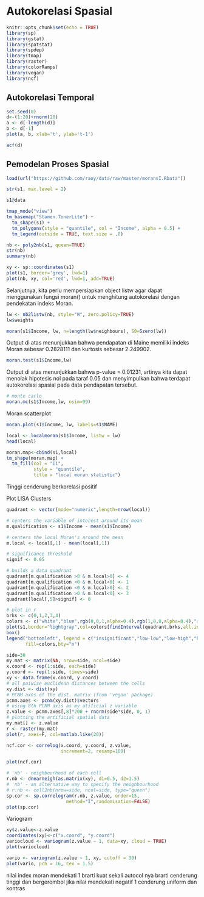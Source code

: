 # Autokorelasi Spasial

```r
knitr::opts_chunk$set(echo = TRUE)
library(sp)
library(gstat)
library(spatstat)
library(spdep)
library(tmap)
library(raster)
library(colorRamps) 
library(vegan)
library(ncf)
```

## Autokorelasi Temporal

```r
set.seed(0)
d<-(1:20)+rnorm(20)
a <- d[-length(d)]
b <- d[-1]
plot(a, b, xlab='t', ylab='t-1')
```

```r
acf(d)
```

## Pemodelan Proses Spasial

```r
load(url("https://github.com/raoy/data/raw/master/moransI.RData"))
```

```r
str(s1, max.level = 2)
```

```r
s1@data
```

```r
tmap_mode("view")
tm_basemap("Stamen.TonerLite") + 
  tm_shape(s1) +
  tm_polygons(style = "quantile", col = "Income", alpha = 0.5) +
  tm_legend(outside = TRUE, text.size = .8)
```

```r
nb <- poly2nb(s1, queen=TRUE)
str(nb)
summary(nb)
```


```r
xy <- sp::coordinates(s1)
plot(s1, border='grey', lwd=1)
plot(nb, xy, col='red', lwd=1, add=TRUE)
```

Selanjutnya, kita perlu mempersiapkan object listw agar dapat menggunakan fungsi moran() untuk menghitung autokorelasi dengan pendekatan indeks Moran.

```r
lw <- nb2listw(nb, style="W", zero.policy=TRUE)
lw$weights
```

```r
moran(s1$Income, lw, n=length(lw$neighbours), S0=Szero(lw))
```

Output di atas menunjukkan bahwa pendapatan di Maine memiliki indeks Moran sebesar 0.2828111 dan kurtosis sebesar 2.249902.

```r
moran.test(s1$Income,lw)
```

Output di atas menunjukkan bahwa p-value = 0.01231, artinya kita dapat menolak hipotesis nol pada taraf 0.05 dan menyimpulkan bahwa terdapat autokorelasi spasial pada data pendapatan tersebut.

```r
# monte carlo
moran.mc(s1$Income,lw, nsim=99)
```

Moran scatterplot

```r
moran.plot(s1$Income, lw, labels=s1$NAME)
```

```r
local <- localmoran(s1$Income, listw = lw)
head(local)
```


```r
moran.map<-cbind(s1,local)
tm_shape(moran.map) +
  tm_fill(col = "Ii",
          style = "quantile",
          title = "local moran statistic") 
```

Tinggi cenderung berkorelasi positif


Plot LISA Clusters

```r
quadrant <- vector(mode="numeric",length=nrow(local))

# centers the variable of interest around its mean
m.qualification <- s1$Income - mean(s1$Income)     

# centers the local Moran's around the mean
m.local <- local[,1] - mean(local[,1])    

# significance threshold
signif <- 0.05

# builds a data quadrant
quadrant[m.qualification >0 & m.local>0] <- 4  
quadrant[m.qualification <0 & m.local<0] <- 1      
quadrant[m.qualification <0 & m.local>0] <- 2
quadrant[m.qualification >0 & m.local<0] <- 3
quadrant[local[,5]>signif] <- 0   

# plot in r
brks <- c(0,1,2,3,4)
colors <- c("white","blue",rgb(0,0,1,alpha=0.4),rgb(1,0,0,alpha=0.4),"red")
plot(s1,border="lightgray",col=colors[findInterval(quadrant,brks,all.inside=FALSE)])
box()
legend("bottomleft", legend = c("insignificant","low-low","low-high","high-low","high-high"),
       fill=colors,bty="n")
```


```r
side=30
my.mat <- matrix(NA, nrow=side, ncol=side)
x.coord <- rep(1:side, each=side)
y.coord <- rep(1:side, times=side)
xy <- data.frame(x.coord, y.coord)
# all paiwise euclidean distances between the cells
xy.dist <- dist(xy)
# PCNM axes of the dist. matrix (from 'vegan' package)
pcnm.axes <- pcnm(xy.dist)$vectors
# using 8th PCNM axis as my atificial z variable
z.value <- pcnm.axes[,8]*200 + rnorm(side*side, 0, 1)
# plotting the artificial spatial data
my.mat[] <- z.value
r <- raster(my.mat)
plot(r, axes=F, col=matlab.like(20))
```

```r
ncf.cor <- correlog(x.coord, y.coord, z.value,
                    increment=2, resamp=100)
```

```r
plot(ncf.cor)
```

```r
# 'nb' - neighbourhood of each cell
r.nb <- dnearneigh(as.matrix(xy), d1=0.5, d2=1.5)
# 'nb' - an alternative way to specify the neighbourhood
# r.nb <- cell2nb(nrow=side, ncol=side, type="queen")
sp.cor <- sp.correlogram(r.nb, z.value, order=15,
                      method="I",randomisation=FALSE)
plot(sp.cor)
```


Variogram

```r
xy$z.value<-z.value
coordinates(xy)<-c("x.coord", "y.coord")
variocloud <- variogram(z.value ~ 1, data=xy, cloud = TRUE)
plot(variocloud)
```


```r
vario <- variogram(z.value ~ 1, xy, cutoff = 30)
plot(vario, pch = 16, cex = 1.5)
```

nilai index moran mendekati 1 brarti kuat sekali autocol nya brarti cenderung tinggi dan bergerombol
jika nilai mendekati negatif 1 cenderung uniform dan kontras 